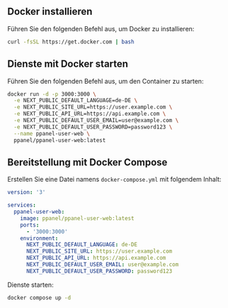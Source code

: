 ## Docker installieren

Führen Sie den folgenden Befehl aus, um Docker zu installieren:

```bash
curl -fsSL https://get.docker.com | bash
```

## Dienste mit Docker starten

Führen Sie den folgenden Befehl aus, um den Container zu starten:

```bash
docker run -d -p 3000:3000 \
  -e NEXT_PUBLIC_DEFAULT_LANGUAGE=de-DE \
  -e NEXT_PUBLIC_SITE_URL=https://user.example.com \
  -e NEXT_PUBLIC_API_URL=https://api.example.com \
  -e NEXT_PUBLIC_DEFAULT_USER_EMAIL=user@example.com \
  -e NEXT_PUBLIC_DEFAULT_USER_PASSWORD=password123 \
  --name ppanel-user-web \
  ppanel/ppanel-user-web:latest
```

## Bereitstellung mit Docker Compose

Erstellen Sie eine Datei namens `docker-compose.yml` mit folgendem Inhalt:

```yaml
version: '3'

services:
  ppanel-user-web:
    image: ppanel/ppanel-user-web:latest
    ports:
      - '3000:3000'
    environment:
      NEXT_PUBLIC_DEFAULT_LANGUAGE: de-DE
      NEXT_PUBLIC_SITE_URL: https://user.example.com
      NEXT_PUBLIC_API_URL: https://api.example.com
      NEXT_PUBLIC_DEFAULT_USER_EMAIL: user@example.com
      NEXT_PUBLIC_DEFAULT_USER_PASSWORD: password123
```

Dienste starten:

```bash
docker compose up -d
```


<Giscus />
